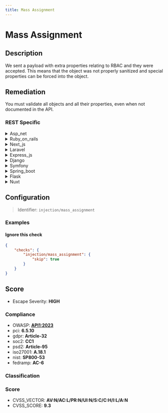 ```yaml
---
title: Mass Assignment
---
```


# Mass Assignment

## Description

We sent a payload with extra properties relating to RBAC and they were accepted.
This means that the object was not properly sanitized and special properties can be forced into the object.


## Remediation

You must validate all objects and all their properties, even when not documented in the API.



### REST Specific

<details>
    <summary>Asp_net</summary>

In ASP.NET, to prevent mass assignment vulnerabilities, use view models with only the properties that should be updated and apply the [Bind] attribute to limit properties that can be bound. Additionally, avoid using the UpdateModel or TryUpdateModel methods with your domain models directly. Always validate and sanitize input before applying changes to the data model.

</details>

<details>
    <summary>Ruby_on_rails</summary>

In Ruby on Rails, prevent mass assignment vulnerabilities by using strong parameters. Explicitly permit only the required parameters for an object using the `permit` method in the controller. For example, if you have a User model, define a private method in the UsersController that whitelists the user parameters like so: `params.require(:user).permit(:name, :email)`. This ensures that only the allowed attributes can be set through mass assignment.

</details>

<details>
    <summary>Next_js</summary>

In Next.js, to prevent mass assignment vulnerabilities, ensure that you explicitly define the properties that can be updated. Use libraries like `lodash` or ES6 functions to pick only the allowed fields from the request body before passing them to your data update functions. Additionally, consider using TypeScript for stronger typing and compile-time checks.

</details>

<details>
    <summary>Laravel</summary>

In Laravel, to prevent mass assignment vulnerabilities, always define fillable or guarded properties in your Eloquent models. Use the 'fillable' property to specify which attributes should be mass-assignable. Alternatively, use the 'guarded' property to define which attributes are not mass-assignable. Additionally, leverage Form Request validation to ensure only expected data is passed through and consider using DTOs (Data Transfer Objects) for complex data handling. Regularly review your code to ensure that mass assignment protections are in place and effective.

</details>

<details>
    <summary>Express_js</summary>

In Express.js, to prevent mass assignment vulnerabilities, use middleware like `express-validation` to validate incoming data against a predefined schema, or manually define a list of allowed fields and only accept those. Additionally, consider using ORMs like Sequelize or Mongoose that support field whitelisting.

</details>

<details>
    <summary>Django</summary>

In Django, ensure that you define explicit fields in your forms or serializers that correspond to the model attributes you want to allow for mass assignment. Use the 'fields' attribute in ModelForm or the Django REST Framework serializers to control which fields are accepted. Additionally, leverage the 'exclude' attribute to specify any fields that should not be included in the form or API input. Always validate incoming data and consider using the '@property' decorator to define read-only properties that cannot be set through mass assignment.

</details>

<details>
    <summary>Symfony</summary>

In Symfony, to prevent mass assignment vulnerabilities, use the 'allow_extra_fields' option in your form configuration and set it to 'false'. This ensures that only the fields explicitly defined in the form will be accepted. Additionally, explicitly define the properties that should be mutable by using the 'property_path' option for each field, and avoid using the 'handleRequest' method with untrusted data sources. Always validate and sanitize input data before binding it to your models.

</details>

<details>
    <summary>Spring_boot</summary>

In Spring Boot, to prevent mass assignment vulnerabilities, use DTOs (Data Transfer Objects) to explicitly define the properties that should be bound from the request payloads. Additionally, leverage the @JsonIgnoreProperties annotation to ignore unexpected fields, and use @JsonProperty(access = Access.READ_ONLY) on fields that should not be writable. Always validate input and consider using groups with @Validated to apply different validation rules for different operations.

</details>

<details>
    <summary>Flask</summary>

In Flask, to prevent mass assignment vulnerabilities, ensure that you explicitly define which fields can be modified by the user. Use forms or serializers to whitelist allowed fields and ignore any unexpected fields sent in the request. Additionally, leverage the Flask-WTF or Marshmallow libraries to enforce strict input validation and deserialization. Always avoid directly passing request data to ORM save or update methods without proper filtering.

</details>

<details>
    <summary>Nuxt</summary>

In Nuxt.js, to prevent mass assignment vulnerabilities, explicitly define the properties that should be allowed in your models or data objects. Use libraries like `vue-safe-html` for sanitizing input and consider implementing a strict allowlist of permissible fields when handling user input. Additionally, leverage Nuxt.js middleware to validate and sanitize incoming data before it reaches your application logic.

</details>

## Configuration

> Identifier: `injection/mass_assignment`



### Examples



#### Ignore this check

```json
{
    "checks": {
        "injection/mass_assignment": {
            "skip": true
        }
    }
}
```




## Score

- Escape Severity: **<span className="high-severity">HIGH</span>**

### Compliance

- OWASP: **[API1:2023](https://github.com/OWASP/API-Security/blob/master/editions/2023/en/0xa1-broken-object-level-authorization.md)**
- pci: **6.5.10**
- gdpr: **Article-32**
- soc2: **CC1**
- psd2: **Article-95**
- iso27001: **A.18.1**
- nist: **SP800-53**
- fedramp: **AC-6**

### Classification






### Score

- CVSS_VECTOR: **AV:N/AC:L/PR:N/UI:N/S:C/C:H/I:L/A:N**
- CVSS_SCORE: **9.3**

